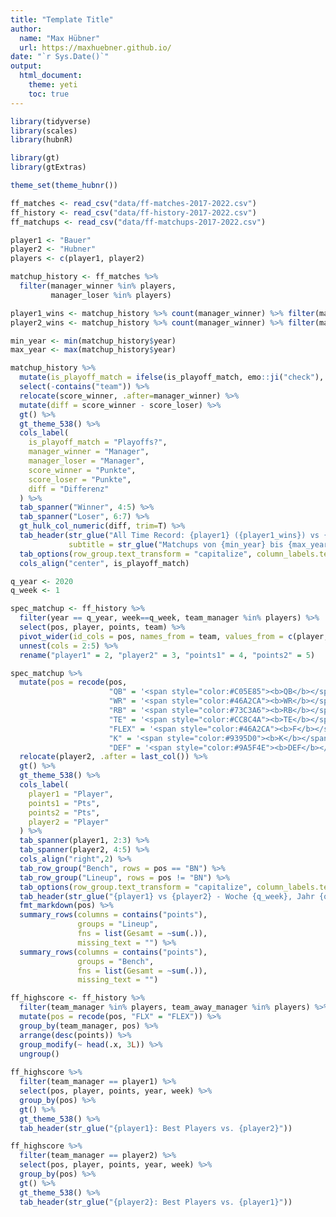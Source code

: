 ```yaml
---
title: "Template Title"
author: 
  name: "Max Hübner"
  url: https://maxhuebner.github.io/
date: "`r Sys.Date()`"
output:
  html_document:
    theme: yeti
    toc: true
---
```


```r
library(tidyverse)
library(scales)
library(hubnR)

library(gt)
library(gtExtras)

theme_set(theme_hubnr())
```

```r
ff_matches <- read_csv("data/ff-matches-2017-2022.csv")
ff_history <- read_csv("data/ff-history-2017-2022.csv")
ff_matchups <- read_csv("data/ff-matchups-2017-2022.csv")
```


```r
player1 <- "Bauer"
player2 <- "Hubner"
players <- c(player1, player2)
```

```r
matchup_history <- ff_matches %>% 
  filter(manager_winner %in% players,
         manager_loser %in% players)

player1_wins <- matchup_history %>% count(manager_winner) %>% filter(manager_winner == player1) %>% pull()
player2_wins <- matchup_history %>% count(manager_winner) %>% filter(manager_winner == player2) %>% pull()

min_year <- min(matchup_history$year)
max_year <- max(matchup_history$year)

matchup_history %>% 
  mutate(is_playoff_match = ifelse(is_playoff_match, emo::ji("check"), emo::ji("x"))) %>% 
  select(-contains("team")) %>% 
  relocate(score_winner, .after=manager_winner) %>% 
  mutate(diff = score_winner - score_loser) %>% 
  gt() %>% 
  gt_theme_538() %>% 
  cols_label(
    is_playoff_match = "Playoffs?",
    manager_winner = "Manager",
    manager_loser = "Manager",
    score_winner = "Punkte",
    score_loser = "Punkte",
    diff = "Differenz"
  ) %>% 
  tab_spanner("Winner", 4:5) %>% 
  tab_spanner("Loser", 6:7) %>% 
  gt_hulk_col_numeric(diff, trim=T) %>% 
  tab_header(str_glue("All Time Record: {player1} ({player1_wins}) vs {player2} ({player2_wins})"),
             subtitle = str_glue("Matchups von {min_year} bis {max_year}")) %>% 
  tab_options(row_group.text_transform = "capitalize", column_labels.text_transform = "capitalize") %>% 
  cols_align("center", is_playoff_match)
```

```r
q_year <- 2020
q_week <- 1

spec_matchup <- ff_history %>% 
  filter(year == q_year, week==q_week, team_manager %in% players) %>% 
  select(pos, player, points, team) %>% 
  pivot_wider(id_cols = pos, names_from = team, values_from = c(player, points)) %>% 
  unnest(cols = 2:5) %>% 
  rename("player1" = 2, "player2" = 3, "points1" = 4, "points2" = 5)

spec_matchup %>% 
  mutate(pos = recode(pos,
                      "QB" = '<span style="color:#C05E85"><b>QB</b></span>',
                      "WR" = '<span style="color:#46A2CA"><b>WR</b></span>',
                      "RB" = '<span style="color:#73C3A6"><b>RB</b></span>',
                      "TE" = '<span style="color:#CC8C4A"><b>TE</b></span>',#9395D0
                      "FLEX" = '<span style="color:#46A2CA"><b>F</b></span><span style="color:#73C3A6"><b>LE</b></span><span style="color:#CC8C4A"><b>X</b></span>',
                      "K" = '<span style="color:#9395D0"><b>K</b></span>',#
                      "DEF" = '<span style="color:#9A5F4E"><b>DEF</b></span>')) %>% 
  relocate(player2, .after = last_col()) %>% 
  gt() %>% 
  gt_theme_538() %>% 
  cols_label(
    player1 = "Player",
    points1 = "Pts",
    points2 = "Pts",
    player2 = "Player"
  ) %>% 
  tab_spanner(player1, 2:3) %>% 
  tab_spanner(player2, 4:5) %>% 
  cols_align("right",2) %>% 
  tab_row_group("Bench", rows = pos == "BN") %>% 
  tab_row_group("Lineup", rows = pos != "BN") %>% 
  tab_options(row_group.text_transform = "capitalize", column_labels.text_transform = "capitalize") %>%
  tab_header(str_glue("{player1} vs {player2} - Woche {q_week}, Jahr {q_year}")) %>% 
  fmt_markdown(pos) %>% 
  summary_rows(columns = contains("points"),
               groups = "Lineup",
               fns = list(Gesamt = ~sum(.)),
               missing_text = "") %>% 
  summary_rows(columns = contains("points"),
               groups = "Bench",
               fns = list(Gesamt = ~sum(.)),
               missing_text = "")
```

```r
ff_highscore <- ff_history %>% 
  filter(team_manager %in% players, team_away_manager %in% players) %>% 
  mutate(pos = recode(pos, "FLX" = "FLEX")) %>% 
  group_by(team_manager, pos) %>% 
  arrange(desc(points)) %>% 
  group_modify(~ head(.x, 3L)) %>% 
  ungroup()
  
ff_highscore %>% 
  filter(team_manager == player1) %>% 
  select(pos, player, points, year, week) %>% 
  group_by(pos) %>%  
  gt() %>% 
  gt_theme_538() %>% 
  tab_header(str_glue("{player1}: Best Players vs. {player2}"))

ff_highscore %>% 
  filter(team_manager == player2) %>% 
  select(pos, player, points, year, week) %>% 
  group_by(pos) %>% 
  gt() %>% 
  gt_theme_538() %>% 
  tab_header(str_glue("{player2}: Best Players vs. {player1}"))

```

